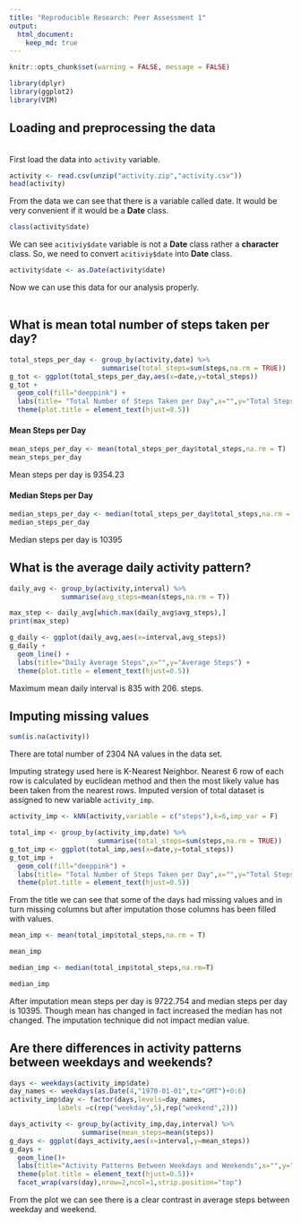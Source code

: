 ```yaml
---
title: "Reproducible Research: Peer Assessment 1"
output: 
  html_document:
    keep_md: true
---
```

```r
knitr::opts_chunk$set(warning = FALSE, message = FALSE) 
```

```r
library(dplyr)
library(ggplot2)
library(VIM)

```


## Loading and preprocessing the data
<br>
First load the data into `activity` variable. 
``` r
activity <- read.csv(unzip("activity.zip","activity.csv"))
head(activity)
```
From the data we can see that there is a variable called date. It would be very 
convenient if it would be a **Date** class.

```r
class(activity$date)
```

We can see `acitiviy$date` variable is not a **Date** class rather a **character** 
class. So, we need to convert `acitiviy$date` into **Date** class.

``` r
activity$date <- as.Date(activity$date)
```
Now we can use this data for our analysis properly.
<br>
<br>

## What is mean total number of steps taken per day?

```r
total_steps_per_day <- group_by(activity,date) %>%
                       summarise(total_steps=sum(steps,na.rm = TRUE))
g_tot <- ggplot(total_steps_per_day,aes(x=date,y=total_steps))
g_tot + 
  geom_col(fill="deeppink") + 
  labs(title= "Total Number of Steps Taken per Day",x="",y="Total Steps")+
  theme(plot.title = element_text(hjust=0.5))
```

#### Mean Steps per Day
```r
mean_steps_per_day <- mean(total_steps_per_day$total_steps,na.rm = T)
mean_steps_per_day
```

Mean steps per day is 9354.23

#### Median Steps per Day
```r

median_steps_per_day <- median(total_steps_per_day$total_steps,na.rm = T)
median_steps_per_day
```

Median steps per day is 10395

## What is the average daily activity pattern?
```r
daily_avg <- group_by(activity,interval) %>% 
             summarise(avg_steps=mean(steps,na.rm = T))

max_step <- daily_avg[which.max(daily_avg$avg_steps),]
print(max_step)

g_daily <- ggplot(daily_avg,aes(x=interval,avg_steps))
g_daily +
  geom_line() +
  labs(title="Daily Average Steps",x="",y="Average Steps") +
  theme(plot.title = element_text(hjust=0.5))
```

Maximum mean daily interval is 835  with 206. steps.


## Imputing missing values


```r
sum(is.na(activity))

```
There are total number of 2304 NA values in the data set.


Imputing strategy used here is K-Nearest Neighbor. Nearest 6 row of each row is calculated by euclidean method and then the most likely value has been taken from the nearest rows. Imputed version of total dataset is assigned to new variable `activity_imp`.


```r
activity_imp <- kNN(activity,variable = c("steps"),k=6,imp_var = F)

total_imp <- group_by(activity_imp,date) %>%
                      summarise(total_steps=sum(steps,na.rm = TRUE))
g_tot_imp <- ggplot(total_imp,aes(x=date,y=total_steps))
g_tot_imp + 
  geom_col(fill="deeppink") + 
  labs(title= "Total Number of Steps Taken per Day",x="",y="Total Steps")+
  theme(plot.title = element_text(hjust=0.5))
```


From the title we can see that some of the days had missing values and in turn missing columns but after imputation those columns has been filled with values.


```r
mean_imp <- mean(total_imp$total_steps,na.rm = T)

mean_imp

median_imp <- median(total_imp$total_steps,na.rm=T)

median_imp

```

After imputation mean steps per day is 9722.754 and median steps per day is 10395.
Though mean has changed in fact increased the median has not changed. The imputation technique did not impact median value.


## Are there differences in activity patterns between weekdays and weekends?


```r
days <- weekdays(activity_imp$date)
day_names <- weekdays(as.Date(4,"1970-01-01",tz="GMT")+0:6)
activity_imp$day <- factor(days,levels=day_names,
            labels =c(rep("weekday",5),rep("weekend",2)))

days_activity <- group_by(activity_imp,day,interval) %>%
                  summarise(mean_steps=mean(steps))
g_days <- ggplot(days_activity,aes(x=interval,y=mean_steps))
g_days +
  geom_line()+
  labs(title="Activity Patterns Between Weekdays and Weekends",x="",y="Mean steps")+
  theme(plot.title = element_text(hjust=0.5))+
  facet_wrap(vars(day),nrow=2,ncol=1,strip.position="top")
```

From the plot we can see there is a clear contrast in average steps between weekday and weekend.